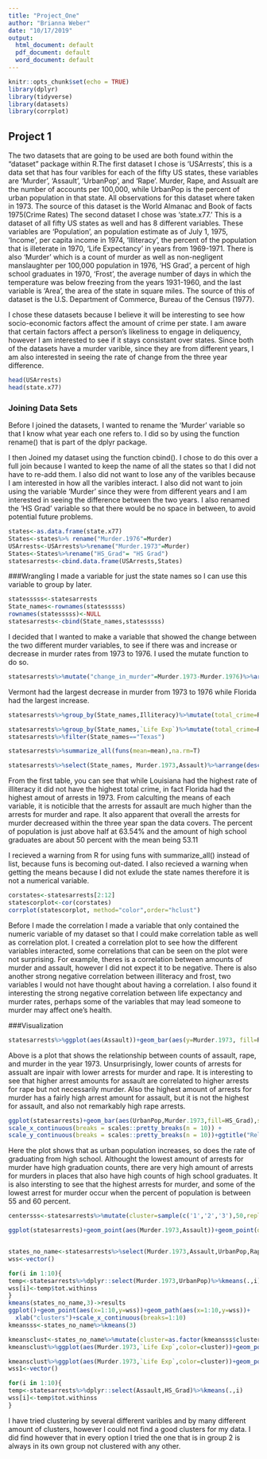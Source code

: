 ```yaml
---
title: "Project_One"
author: "Brianna Weber"
date: "10/17/2019"
output:
  html_document: default
  pdf_document: default
  word_document: default
---
```


```r
knitr::opts_chunk$set(echo = TRUE)
library(dplyr)
library(tidyverse)
library(datasets)
library(corrplot)
```

## Project 1

The two datasets that are going to be used are both found within the "dataset" package within R.The first dataset I chose is 'USArrests', this is a data set that has four varibles for each of the fifty US states, these variables are 'Murder', 'Assault', 'UrbanPop', and 'Rape'. Murder, Rape, and Assualt are the number of accounts per 100,000, while UrbanPop is the percent of urban population in that state. All observations for this dataset where taken in 1973. The source of this dataset is the World Almanac and Book of facts 1975(Crime Rates)
The second dataset I chose was 'state.x77.' This is a dataset of all fifty US states as well and has 8 different variables. These variables are 'Population', an population estimate as of July 1, 1975, 'Income', per capita income in 1974, 'Illiteracy', the percent of the population that is illeterate in 1970, 'Life Expectancy' in years from 1969-1971. There is also 'Murder' which is a count of murder as well as non-negligent manslaughter per 100,000 population in 1976, 'HS Grad', a  percent of high school graduates in 1970, 'Frost', the average number of days in which the temperature was below freezing from the years 1931-1960, and the last variable is 'Area', the area of the state in square miles. The source of this of dataset is the U.S. Department of Commerce, Bureau of the Census (1977).



I chose these datasets because I believe it will be interesting to see how socio-economic factors affect the amount of crime per state. I am aware that certain factors affect a person's likeliness to engage in deliquency, however I am interested to see if it stays consistant over states. Since both of the datasets have a murder varible, since they are from different years, I am also interested in seeing the rate of change from the three year difference. 

```R
head(USArrests)
head(state.x77)
```

### Joining Data Sets

Before I joined the datasets, I wanted to rename the 'Murder' variable so that I know what year each one refers to. I did so by using the function rename() that is part of the dplyr package.


I then Joined my dataset using the function cbind(). I chose to do this over a full join because I wanted to keep the name of all the states so that I did not have to re-add them. I also did not want to lose any of the varibles because I am interested in how all the varibles interact. I also did not want to join using the variable 'Murder' since they were from different years and I am interested in seeing the difference between the two years. I also renamed the 'HS Grad' variable so that there would be no space in between, to avoid potential future problems. 
```R
states<-as.data.frame(state.x77)
States<-states%>% rename("Murder.1976"=Murder)
USArrests<-USArrests%>%rename("Murder.1973"=Murder)
States<-States%>%rename("HS_Grad"= "HS Grad")
statesarrests<-cbind.data.frame(USArrests,States)
```

###Wrangling 
I made a variable for just the state names so I can use this variable to group by later. 

```R
statesssss<-statesarrests
State_names<-rownames(statesssss)
rownames(statesssss)<-NULL
statesarrests<-cbind(State_names,statesssss)
```

I decided that I wanted to make a variable that showed the change between the two different murder variables, to see if there was and increase or decrease in murder rates from 1973 to 1976. I used the mutate function to do so. 

```R
statesarrests%>%mutate("change_in_murder"=Murder.1973-Murder.1976)%>%arrange(desc(change_in_murder))%>%head

```
Vermont had the largest decrease in murder from 1973 to 1976 while Florida had the largest increase. 

```R
statesarrests%>%group_by(State_names,Illiteracy)%>%mutate(total_crime=Rape+Assault+Murder.1973+Murder.1976)%>%summarise(mean(total_crime))%>%arrange(desc(Illiteracy))
```
```R
statesarrests%>%group_by(State_names,`Life Exp`)%>%mutate(total_crime=Rape+Assault+Murder.1973+Murder.1976)%>%summarise(mean(total_crime))%>%arrange(desc(`Life Exp`))
statesarrests%>%filter(State_names=="Texas")
```
```R
statesarrests%>%summarize_all(funs(mean=mean),na.rm=T)
```


```R
statesarrests%>%select(State_names, Murder.1973,Assault)%>%arrange(desc(Murder.1973))
```
  From the first table, you can see that while Louisiana had the highest rate of illiteracy it did not have the highest total crime, in fact Florida had the highest amout of arrests in 1973. From calculting the means of each variable, it is noticible that the arrests for assault are much higher than the arrests for murder and rape. It also apparent that overall the arrests for murder decreased within the three year span the data covers. The percent of population is just above half at 63.54% and the amount of high school graduates are about 50 percent with the mean being 53.11
  
I recieved a warning from R for using funs with summarize_all() instead of list, because funs is becoming out-dated. I also recieved a warning when getting the means because I did not exlude the state names therefore it is not a numerical variable. 
```R
corstates<-statesarrests[2:12]
statescorplot<-cor(corstates)
corrplot(statescorplot, method="color",order="hclust")
```

Before I made the correlation I made a variable that only contained the numeric variable of my dataset so that I could make correlation table as well as correlation plot. 
I created a correlation plot to see how the different variables interacted, some correlations that can be seen on the plot were not surprising. For example, theres is a correlation between amounts of murder and assault, however I did not expect it to be negative. There is also another strong negative correlation between illiteracy and frost, two variables I would not have thought about having a correlation. I also found it interesting the strong negative correlation between life expectancy and murder rates, perhaps some of the variables that may lead someone to murder may affect one's health.

###Visualization

```R
statesarrests%>%ggplot(aes(Assault))+geom_bar(aes(y=Murder.1973, fill=Rape),stat='identity')+scale_fill_gradient(low="green", high="red")+ggtitle("Relationship between Murder,Rape, and Assault in 1973")+labs(y="Muder Arrests per 100,000", x="Assault Arrests per 100,000 ",fill="Rape Arrests per 100,000")

```

Above is a plot that shows the relationship between counts of assault, rape, and murder in the year 1973. Unsurprisingly, lower counts of arrests for assualt are inpair with lower arrests for murder and rape. It is interesting to see that higher arrest amounts for assault are correlated to higher arrests for rape but not necessarily murder. Also the highest amount of arrests for murder has a fairly high arrest amount for assault, but it is not the highest for assault, and also not remarkably high rape arrests. 

```R

ggplot(statesarrests)+geom_bar(aes(UrbanPop,Murder.1973,fill=HS_Grad),stat = 'Summary',fun.y=mean)+scale_fill_gradient(low="blue", high="red")+
scale_x_continuous(breaks = scales::pretty_breaks(n = 10)) +
scale_y_continuous(breaks = scales::pretty_breaks(n = 10))+ggtitle("Relationship between Murder, Urban Population, and High School Graduates in 1973")+labs(y="Muder Arrests per 100,000", x="Percent of Urban population")+theme_bw()
```

Here the plot shows that as urban population increases, so does the rate of graduating from high school. Althought the lowest amount of arrests for murder have high graduation counts, there are very high amount of arrests for murders in places that also have high counts of high school graduates. It is also intersting to see that the highest arrests for murder, and some of the lowest arrest for murder occur when the percent of population is between 55 and 60 percent. 

```R
centersss<-statesarrests%>%mutate(cluster=sample(c('1','2','3'),50,replace = T))%>%group_by(cluster)%>%summarise(Murder.1973=mean(Murder.1973),Assault=mean(Assault))

ggplot(statesarrests)+geom_point(aes(Murder.1973,Assault))+geom_point(data=centersss,aes(Murder.1973, Assault,fill=""),color="black", size=4)+scale_fill_manual(name='cluster',values = 'black')


states_no_name<-statesarrests%>%select(Murder.1973,Assault,UrbanPop,Rape,   Population,Income,Illiteracy, 'Life Exp',Murder.1976,HS_Grad,Frost,Area)
wss<-vector()

for(i in 1:10){
temp<-statesarrests%>%dplyr::select(Murder.1973,UrbanPop)%>%kmeans(.,i)
wss[i]<-temp$tot.withinss
}
kmeans(states_no_name,3)->results
ggplot()+geom_point(aes(x=1:10,y=wss))+geom_path(aes(x=1:10,y=wss))+
  xlab("clusters")+scale_x_continuous(breaks=1:10)
kmeansss<-states_no_name%>%kmeans(3)

kmeansclust<-states_no_name%>%mutate(cluster=as.factor(kmeansss$cluster))
kmeansclust%>%ggplot(aes(Murder.1973,`Life Exp`,color=cluster))+geom_point()

kmeansclust%>%ggplot(aes(Murder.1973,`Life Exp`,color=cluster))+geom_point()
wss1<-vector()

for(i in 1:10){
temp<-statesarrests%>%dplyr::select(Assault,HS_Grad)%>%kmeans(.,i)
wss[i]<-temp$tot.withinss
}
```

I have tried clustering by several different varibles and by many different amount of clusters, however I could not find a good clusters for my data. I did find however that in every option I tried the one that is in group 2 is always in  its own group not clustered with any other. 